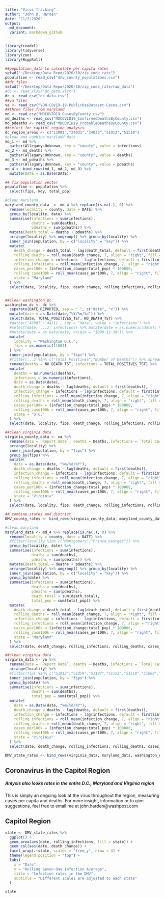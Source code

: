 ```yaml
---
title: "Virus Tracking"
author: "John D. Harden"
date: "11/2/2020"
output:
  md_document:
  variant: markdown_github
---
```


```r

library(readxl)
library(tidyverse)
library(zoo)
library(RcppRoll)

##population_data to calculate per capita rates
setwd("~/Desktop/Data Repo/2020/10/zip_code_rate")
population <- read_csv("dmv_county_populations.csv")
##dc files
setwd("~/Desktop/Data Repo/2020/10/zip_code_rate/raw_data")
#dc <- read_xlsx("dc_data.xlsx") 
dc <- read_csv("dc_data.csv") 
##va files
va <- read_csv("VDH-COVID-19-PublicUseDataset-Cases.csv")
##three files from maryland
md <- read_csv("MDCOVID19_CasesByCounty.csv")
md_deaths <- read_csv("MDCOVID19_ConfirmedDeathsByCounty.csv")
md_pdeaths <- read_csv("MDCOVID19_ProbableDeathsByCounty.csv")
##select for capitol region analysis
dc_region_areas <- c("11001","24031","24033","51013","51510")
#clean and combine maryland data
md_1 <- md %>%
  gather(Allegany:Unknown, key = "county", value = infections)
md_2 <- md_deaths %>%
  gather(Allegany:Unknown, key = "county", value = deaths)
md_3 <- md_pdeaths %>%
  gather(Allegany:Unknown, key = "county", value = pdeaths)
md_4 <- bind_rows(md_1, md_2, md_3) %>%
  mutate(DATE = as.Date(DATE))

## fix population vector
population <- population %>%
  select(fips, key, total_pop)

#clean maryland
maryland_county_data  <- md_4 %>% replace(is.na(.), 0) %>%
  rename(locality = county, date = DATE) %>%
  group_by(locality, date) %>%
  summarise(infections = sum(infections),
            deaths = sum(deaths),
            pdeaths = sum(pdeaths)) %>%
  mutate(death_total = deaths + pdeaths) %>%
  arrange(locality) %>% ungroup() %>% group_by(locality) %>%
  inner_join(population, by = c("locality" = "key")) %>%
  mutate(
    death_change = death_total - lag(death_total, default = first(death_total)),
    rolling_deaths = roll_mean(death_change, 7, align = "right", fill = NA),
    infection_change = infections - lag(infections, default = first(infections)),
    rolling_infections = roll_mean(infection_change, 7, align = "right", fill = NA), 
    cases_per100k = (infection_change/total_pop) * 100000,
    rolling_case100k = roll_mean(cases_per100k, 7, align = "right", fill = NA),
    state = "Maryland"
  ) %>%
  select(date, locality, fips, death_change, rolling_infections, rolling_deaths, cases_per100k, rolling_case100k) 


##clean washington_dc
washington_dc <- dc %>% 
  separate(DATE_REPORTED, sep = " ", c("date", "x")) %>%
  mutate(date = as.Date(date,"%Y/%m/%d")) %>%
  select(date, TOTAL_POSITIVES_TST, NO_DEATH_TST) %>%
  #gather(`43897`:`44111`, key = "date", value = "infections") %>%
  #select(date, ...2, infections) %>% mutate(date = as.numeric(date)) %>%
  #mutate(date = as.Date(date, origin = "1899-12-30")) %>% 
  mutate(
    locality = "Washington D.C.",
    fips = as.numeric(11001)
  ) %>%
  inner_join(population, by = "fips") %>%
  #filter(...2 %in% c("Total Positives","Number of Deaths")) %>% spread(`...2`, `infections`) %>%
  rename(deaths = NO_DEATH_TST, infections = TOTAL_POSITIVES_TST) %>%
  mutate(
    deaths = as.numeric(deaths),
    infections = as.numeric(infections),
    date = as.Date(date),
    death_change = deaths - lag(deaths, default = first(deaths)),
    infection_change = infections - lag(infections, default = first(infections)),
    rolling_infections = roll_mean(infection_change, 7, align = "right", fill = NA),
    rolling_deaths = roll_mean(death_change, 7, align = "right", fill = NA),
    cases_per100k = (infection_change/total_pop) * 100000,
    rolling_case100k = roll_mean(cases_per100k, 7, align = "right", fill = NA),
    state = "D.C."
  ) %>%
  select(date, locality, fips, death_change, rolling_infections, rolling_deaths, cases_per100k, rolling_case100k, state)

##clean virginia data
virginia_county_data <- va %>%
  rename(date = `Report Date`, deaths = Deaths, infections = `Total Cases`, fips = FIPS, locality = Locality) %>%
  arrange(locality) %>%
  inner_join(population, by = "fips") %>%
  group_by(fips) %>%
  mutate(
    date = as.Date(date, "%m/%d/%Y"),
    death_change = deaths - lag(deaths, default = first(deaths)),
    infection_change = infections - lag(infections, default = first(infections)),
    rolling_infections = roll_mean(infection_change, 7, align = "right", fill = NA),
    rolling_deaths = roll_mean(death_change, 7, align = "right", fill = NA),
    cases_per100k = (infection_change/total_pop) * 100000,
    rolling_case100k = roll_mean(cases_per100k, 7, align = "right", fill = NA),
    state = "Virginia"
  ) %>%
  select(date, locality, fips, death_change, rolling_infections, rolling_deaths, cases_per100k, rolling_case100k)

## combine states and district 
DMV_county_rates <- bind_rows(virginia_county_data, maryland_county_data, washington_dc)

#clean maryland
maryland_data <- md_4 %>% replace(is.na(.), 0) %>%
  rename(locality = county, date = DATE) %>%
  #filter(locality %in% c("Montgomery","Prince_Georges")) %>%
  group_by(locality, date) %>%
  summarise(infections = sum(infections),
            deaths = sum(deaths),
            pdeaths = sum(pdeaths)) %>%
  mutate(death_total = deaths + pdeaths) %>%
  arrange(locality) %>% ungroup() %>% group_by(locality) %>%
  inner_join(population, by = c("locality" = "key")) %>%
  group_by(date) %>%
  summarise(infections = sum(infections),
            deaths = sum(deaths),
            pdeaths = sum(pdeaths),
            death_total = sum(death_total),
            total_pop = sum(total_pop)) %>%
  mutate(
    death_change = death_total - lag(death_total, default = first(death_total)),
    rolling_deaths = roll_mean(death_change, 7, align = "right", fill = NA),
    infection_change = infections - lag(infections, default = first(infections)),
    rolling_infections = roll_mean(infection_change, 7, align = "right", fill = NA), 
    cases_per100k = (infection_change/total_pop) * 100000,
    rolling_case100k = roll_mean(cases_per100k, 7, align = "right", fill = NA),
    state = "Maryland"
  ) %>%
  select(date, death_change, rolling_infections, rolling_deaths, cases_per100k, rolling_case100k, state)

##clean virginia data
virginia_data <- va %>%
  rename(date = `Report Date`, deaths = Deaths, infections = `Total Cases`, fips = FIPS, locality = Locality) %>%
  arrange(locality) %>%
  #filter(fips %in% c("51013","51059","51107","51153","51510","51600","51610","51683","51685")) %>%
  inner_join(population, by = "fips") %>%
  group_by(date) %>%
  summarise(infections = sum(infections),
            deaths = sum(deaths),
            total_pop = sum(total_pop)) %>%
  mutate(
    date = as.Date(date, "%m/%d/%Y"),
    death_change = deaths - lag(deaths, default = first(deaths)),
    infection_change = infections - lag(infections, default = first(infections)),
    rolling_infections = roll_mean(infection_change, 7, align = "right", fill = NA),
    rolling_deaths = roll_mean(death_change, 7, align = "right", fill = NA),
    cases_per100k = (infection_change/total_pop) * 100000,
    rolling_case100k = roll_mean(cases_per100k, 7, align = "right", fill = NA),
    state = "Virginia"
  ) %>%
  select(date, death_change, rolling_infections, rolling_deaths, cases_per100k, rolling_case100k, state)

DMV_state_rates <- bind_rows(virginia_data, maryland_data, washington_dc)
```

## Coronavirus in the Capitol Region 
##### Anlysis also looks rates in the entire D.C., Maryland and Virginia region

This is simply an ongoing look at the virus throughout the region, measuring cases per capita and deaths. For more insight, information or to give suggestions, feel free to email me at john.harden@washpost.com

## Capitol Region 

```r
state <- DMV_state_rates %>%
  ggplot() +
  geom_area(aes(date, rolling_infections, fill = state)) +
  geom_col(aes(date, death_change)) +
  facet_wrap(.~state, scales = "free_y", nrow = 3) +
  theme(legend.position = "top") +
  labs(
    x = "Date", 
    y = "Rolling Seven-Day Infection Average",
    title = "Infection rates in the DMV",
    subtitle = "Different scales are adjusted to each state"
  )

state
```
